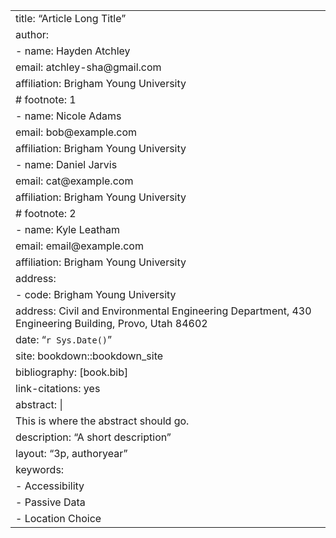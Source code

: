 ---
title: "Article Long Title"
author:
  - name: Hayden Atchley
    email: atchley-sha@gmail.com
    affiliation: Brigham Young University
    # footnote: 1
  - name: Nicole Adams
    email: bob@example.com
    affiliation: Brigham Young University
  - name: Daniel Jarvis
    email: cat@example.com
    affiliation: Brigham Young University
    # footnote: 2
  - name: Kyle Leatham
    email: email@example.com
    affiliation: Brigham Young University
address:
  - code: Brigham Young University
    address: Civil and Environmental Engineering Department, 430 Engineering Building, Provo, Utah 84602
date: "`r Sys.Date()`"
site: bookdown::bookdown_site
bibliography: [book.bib]
link-citations: yes
abstract: |
  This is where the abstract should go.
description: "A short description"
layout: "3p, authoryear"
keywords:
  - Accessibility
  - Passive Data
  - Location Choice
---